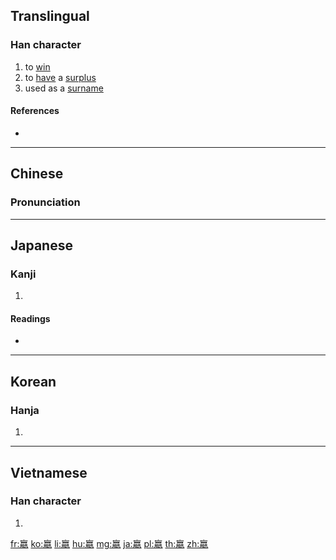 ==Translingual==

===Han character===
{{Han char|rn=38|rad=女|as=13|sn=16|four=00217|canj=YNV|ids=⿵𣎆女}}

# to [[win]]
# to [[have]] a [[surplus]]
# used as a [[surname]]

====References====
* {{Han ref|kx=0272.251|dkj=06776|dj=0541.160|hdz=32113.090|uh=5B34|ud=23348|bh=BEC6|bd=48838}}

----

==Chinese==
{{zh-forms}}

===Pronunciation===
{{zh-pron
|m=yíng
|c=jing4
|mc=y
|oc=y
|ma=
|cat=v,pn
}}

----

==Japanese==

===Kanji===
{{ja-kanji|grade=|rs=女13}}

# {{defn|lang=ja|sort=女13}}

====Readings====
* {{ja-readings|on=[[えい]] (ei)|kun=}}

----

==Korean==

===Hanja===
{{ko-hanja|hangeul=영|rv=yeong|mr=yŏng}}

# {{defn|lang=ko|sort=女13}}

----

==Vietnamese==

===Han character===
{{vi-hantu|[[doanh]]|rs=女13}}

# {{defn|lang=vi|sort=女13}}

[[fr:嬴]]
[[ko:嬴]]
[[li:嬴]]
[[hu:嬴]]
[[mg:嬴]]
[[ja:嬴]]
[[pl:嬴]]
[[th:嬴]]
[[zh:嬴]]